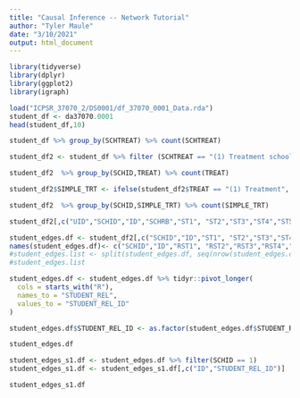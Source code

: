 ```yaml
---
title: "Causal Inference -- Network Tutorial"
author: "Tyler Maule"
date: "3/10/2021"
output: html_document
---
```


```r
library(tidyverse)
library(dplyr)
library(ggplot2)
library(igraph)
```


```r
load("ICPSR_37070_2/DS0001/df_37070_0001_Data.rda")
student_df <- da37070.0001
head(student_df,10)
```

```r
student_df %>% group_by(SCHTREAT) %>% count(SCHTREAT)
```

```r
student_df2 <- student_df %>% filter (SCHTREAT == "(1) Treatment school (Roots meetings 2012-2013)") %>% drop_na(TREAT) %>% drop_na(UID)

student_df2  %>% group_by(SCHID,TREAT) %>% count(TREAT)
```

```r
student_df2$SIMPLE_TRT <- ifelse(student_df2$TREAT == "(1) Treatment", "(1) Treatment", "(2) Control")

student_df2  %>% group_by(SCHID,SIMPLE_TRT) %>% count(SIMPLE_TRT)
```

```r
student_df2[,c("UID","SCHID","ID","SCHRB","ST1", "ST2","ST3","ST4","ST5","ST6","ST7","ST8","ST9","ST10","CN1","CN2","CN3","CN4","CN5","BF1","BF2")]
```

```r
student_edges.df <- student_df2[,c("SCHID","ID","ST1", "ST2","ST3","ST4","ST5","ST6","ST7","ST8","ST9","ST10","CN1","CN2","CN3","CN4","CN5","BF1","BF2")]
names(student_edges.df)<- c("SCHID","ID","RST1", "RST2","RST3","RST4","RST5","RST6","RST7","RST8","RST9","RST10","RCN1","RCN2","RCN3","RCN4","RCN5","RBF1","RBF2")
#student_edges.list <- split(student_edges.df, seq(nrow(student_edges.df)))
#student_edges.list

student_edges.df <- student_edges.df %>% tidyr::pivot_longer(
  cols = starts_with("R"),
  names_to = "STUDENT_REL",
  values_to = "STUDENT_REL_ID"
)

student_edges.df$STUDENT_REL_ID <- as.factor(student_edges.df$STUDENT_REL_ID)

student_edges.df
```

```r
student_edges_s1.df <- student_edges.df %>% filter(SCHID == 1)
student_edges_s1.df <- student_edges_s1.df[,c("ID","STUDENT_REL_ID")]

student_edges_s1.df
```

```r

```

